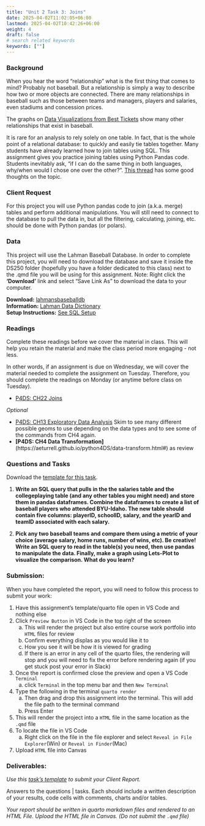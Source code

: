 ```yaml
---
title: "Unit 2 Task 3: Joins"
date: 2025-04-02T11:02:05+06:00
lastmod: 2025-04-02T10:42:26+06:00
weight: 4
draft: false
# search related keywords
keywords: [""]
---
```


### Background

When you hear the word “relationship” what is the first thing that comes to mind? Probably not baseball. But a relationship is simply a way to describe how two or more objects are connected. There are many relationships in baseball such as those between teams and managers, players and salaries, even stadiums and concession prices. 

The graphs on [Data Visualizations from Best Tickets](https://web.archive.org/web/20200804101201/http://www.besttickets.com/blog/mlb-players-census/) show many other relationships that exist in baseball.

It is rare for an analysis to rely solely on one table. In fact, that is the whole point of a relational database: to quickly and easily tie tables together. Many students have already learned how to join tables using SQL. This assignment gives you practice joining tables using Python Pandas code. Students inevitably ask, "if I can do the same thing in both languages, why/when would I chose one over the other?". [This thread](https://datascience.stackexchange.com/questions/34357/why-do-people-prefer-pandas-to-sql) has some good thoughts on the topic.  


### Client Request

For this project you will use Python pandas code to join (a.k.a. merge) tables and perform additional manipulations. You will still need to connect to the database to pull the data in, but all the filtering, calculating, joining, etc. should be done with Python pandas (or polars). 


### Data

::: {.callout-note collapse="false"}
This project will use the Lahman Baseball Database. In order to complete this project, you will need to download the database and save it inside the DS250 folder (hopefully you have a folder dedicated to this class) next to the .qmd file you will be using for this assignment. Note: Right click the __'Download'__ link and select "Save Link As" to download the data to your computer.
:::

__Download:__ [lahmansbaseballdb](/Data/lahmansbaseballdb.sqlite)  
__Information:__ [Lahman Data Dictionary](/Data/readme2014.txt)  
__Setup Instructions:__ [See SQL Setup](/Setup/sql_setup.qmd)


### Readings

::: {.callout-note collapse="true"}
Complete these readings before we cover the material in class. This will help you retain the material and make the class period more engaging - not less. 

In other words, if an assignment is due on Wednesday, we will cover the material needed to complete the assignment on Tuesday. Therefore, you should complete the readings on Monday (or anytime before class on Tuesday).
:::

- [P4DS: CH22 Joins](https://aeturrell.github.io/python4DS/joins.html)

*Optional*

- [P4DS: CH13 Exploratory Data Analysis](https://aeturrell.github.io/python4DS/exploratory-data-analysis.html) Skim to see many different possible geoms to use depending on the data types and to see some of the commands from CH4 again. 
- __[P4DS: CH4 Data Transformation]__(https://aeturrell.github.io/python4DS/data-transform.html#) as review


### Questions and Tasks

Download the [template for this task](../Templates/unit2_task3_validation_template.qmd).

1. __Write an SQL query that pulls in the the salaries table and the collegeplaying table (and any other tables you might need) and store them in pandas dataframes. Combine the dataframes to create a list of baseball players who attended BYU-Idaho. The new table should contain five columns: playerID, schoolID, salary, and the yearID and teamID associated with each salary.__

1. __Pick any two baseball teams and compare them using a metric of your choice (average salary, home runs, number of wins, etc). Be creative! Write an SQL query to read in the table(s) you need, then use pandas to manipulate the data. Finally, make a graph using Lets-Plot to visualize the comparison. What do you learn?__


### Submission:
::: {.callout-note collapse="true"}
When you have completed the report, you will need to follow this process to submit your work:

1. Have this assignment's template/quarto file open in VS Code and nothing else
1. Click `Preview Button` in VS Code in the top right of the screen
    a. This will render the project but also entire course work portfolio into `HTML` files for review
    b. Confirm everything displas as you would like it to
    c. How you see it will be how it is viewed for grading
    d. If there is an error in any cell of the quarto files, the rendering will stop and you will need to fix the error before rendering again (if you get stuck post your error in Slack)
1. Once the report is confirmed close the preview and open a VS Code `Terminal`
    a. click `Terminal` in the top menu bar and then `New Terminal`
1. Type the following in the terminal `quarto render `
    a. Then drag and drop this assignment into the terminal. This will add the file path to the terminal command
    a. Press Enter
1. This will render the project into a `HTML` file in the same location as the `.qmd` file
1. To locate the file in VS Code
    a. Right click on the file in the file explorer and select `Reveal in File Explorer`(Win) or `Reveal in Finder`(Mac)
1. Upload `HTML` file into Canvas
:::


### Deliverables:

_Use this [task's template](../Templates/unit2_task3_validation_template.qmd) to submit your Client Report._

Answers to the questions | tasks. Each should include a written description of your results, code cells with comments, charts and/or tables.


::: {.callout-note collapse="false"}
_Your report should be written in quarto markdown files and rendered to an HTML File. Upload the HTML file in Canvas. (Do not submit the `.qmd` file)_  
:::
